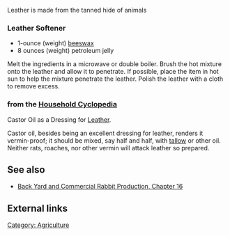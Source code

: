 Leather is made from the tanned hide of animals

===Leather Softener===

*1-ounce (weight) [[beeswax]]
*8 ounces (weight) petroleum jelly

Melt the ingredients in a microwave or double boiler. Brush the hot mixture onto the leather and allow it to penetrate. If possible, place the item in hot sun to help the mixture penetrate the leather. Polish the leather with a cloth to remove excess.

===from the [[Household Cyclopedia]]===

Castor Oil as a Dressing for [[Leather]]. 

Castor oil, besides being an excellent dressing for leather, renders it vermin-proof; it should be mixed, say half and half, with [[tallow]] or other oil. Neither rats, roaches, nor other vermin will attack leather so prepared.

== See also ==
*[[Back Yard and Commercial Rabbit Production 16|Back Yard and Commercial Rabbit Production, Chapter 16]]

== External links ==

[[Category: Agriculture]]